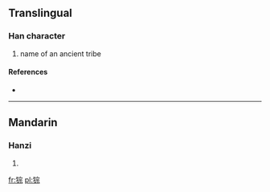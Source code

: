 ==Translingual==

===Han character===
{{Han char|rn=94|rad=犬|as=08|sn=11|four=|canj=大竹十一火 (KHJMF)}}

# name of an ancient tribe

====References====
* {{Han ref|kx=0713.140|dkj=20487|dj=1125.090|hdz=21354.150|uh=7314|ud=29460}}

----

==Mandarin==

===Hanzi===
{{cmn-hanzi|pin=[[ē]] ([[e1]]), [[jì]] ([[ji4]]), [[wēi]] ([[wei1]]), [[yǐ]] ([[yi3]]), [[zòng]] ([[zong4]])|wg=o<sup>1</sup>, chi<sup>4</sup>, wei<sup>1</sup>, i<sup>3</sup>, tsung<sup>4</sup>}}

# {{defn|Mandarin|sort=犬08}}

[[fr:猔]]
[[pl:猔]]